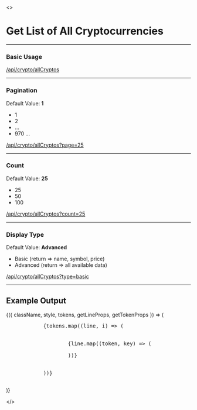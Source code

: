 
<>

<h1>Get List of All Cryptocurrencies</h1>
<hr/>
<h3>Basic Usage</h3>
<Callout emoji="👾">
	<a
		href="https://api.finance.selcukguler.com/api/crypto/allCryptos"
		target="_blank">
		/api/crypto/allCryptos
	</a>
</Callout>
<hr/>
<h3>Pagination</h3>
<p>Default Value: <strong>1</strong></p>
<ul>
	<li>
		1
	</li>
	<li>
		2
	</li>
	<li>
		...
	</li>
	<li>
		970 ...
	</li>
</ul>
<Callout emoji="👾">
	<a
		href="https://api.finance.selcukguler.com/api/crypto/allCryptos?page=25"
		target="_blank">
		/api/crypto/allCryptos?page=25
	</a>
</Callout>
<hr/>
<h3>Count</h3>
<p>Default Value: <strong>25</strong></p>
<ul>
	<li>
		25
	</li>
	<li>
		50
	</li>
	<li>
		100
	</li>
</ul>
<Callout emoji="👾">
	<a
		href="https://api.finance.selcukguler.com/api/crypto/allCryptos?count=25"
		target="_blank">
		/api/crypto/allCryptos?count=25
	</a>
</Callout>
<hr/>
<h3>Display Type</h3>
<p>Default Value: <strong>Advanced</strong></p>
<ul>
	<li>
		Basic (return => name, symbol, price)
	</li>
	<li>
		Advanced (return => all available data)
	</li>
</ul>
<Callout emoji="👾">
	<a
		href="https://api.finance.selcukguler.com/api/crypto/allCryptos?type=basic"
		target="_blank">
		/api/crypto/allCryptos?type=basic
	</a>
</Callout>
<hr/>
<h2>Example Output</h2>
<Highlight {...defaultProps} code={allCryptos} language="json">
	{({ className, style, tokens, getLineProps, getTokenProps }) => (
		<pre className={className} style={style}>
			{tokens.map((line, i) => (
				<div {...getLineProps({ line, key: i })}>
					{line.map((token, key) => (
						<span {...getTokenProps({ token, key })} />
					))}
				</div>
			))}
		</pre>
	)}
</Highlight>

</>
